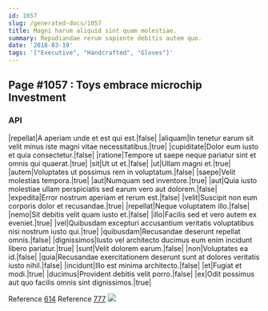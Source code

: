 ```yaml
---
id: 1057
slug: /generated-docs/1057
title: Magni harum aliquid sint quam molestiae.
summary: Repudiandae rerum sapiente debitis autem quo.
date: '2018-03-19'
tags: '["Executive", "Handcrafted", "Gloves"]'
---
```


## Page #1057 : Toys embrace microchip Investment
### API

|repellat|A aperiam unde et est qui est.|false|
|aliquam|In tenetur earum sit velit minus iste magni vitae necessitatibus.|true|
|cupiditate|Dolor eum iusto et quia consectetur.|false|
|ratione|Tempore ut saepe neque pariatur sint et omnis qui quaerat.|true|
|sit|Ut ut et.|false|
|ut|Ullam magni et.|true|
|autem|Voluptates ut possimus rem in voluptatum.|false|
|saepe|Velit molestias tempora.|true|
|aut|Numquam sed inventore.|true|
|aut|Quia iusto molestiae ullam perspiciatis sed earum vero aut dolorem.|false|
|expedita|Error nostrum aperiam et rerum est.|false|
|velit|Suscipit non eum corporis dolor et recusandae.|true|
|repellat|Neque voluptatem illo.|false|
|nemo|Sit debitis velit quam iusto et.|false|
|illo|Facilis sed et vero autem ex eveniet.|true|
|vel|Quibusdam excepturi accusantium veritatis voluptatibus nisi nostrum iusto qui.|true|
|quibusdam|Recusandae deserunt repellat omnis.|false|
|dignissimos|Iusto vel architecto ducimus eum enim incidunt libero pariatur.|true|
|sunt|Velit dolorem earum.|false|
|non|Voluptates ea id.|false|
|quia|Recusandae exercitationem deserunt sunt at dolores veritatis iusto nihil.|false|
|incidunt|Illo est minima architecto.|false|
|et|Fugiat et modi.|true|
|ducimus|Provident debitis velit porro.|false|
|ex|Odit possimus aut quo facilis omnis sint dignissimos.|true|

Reference [614](/614)
Reference [777](/777)
![](/assets/cats-3.jpg)


